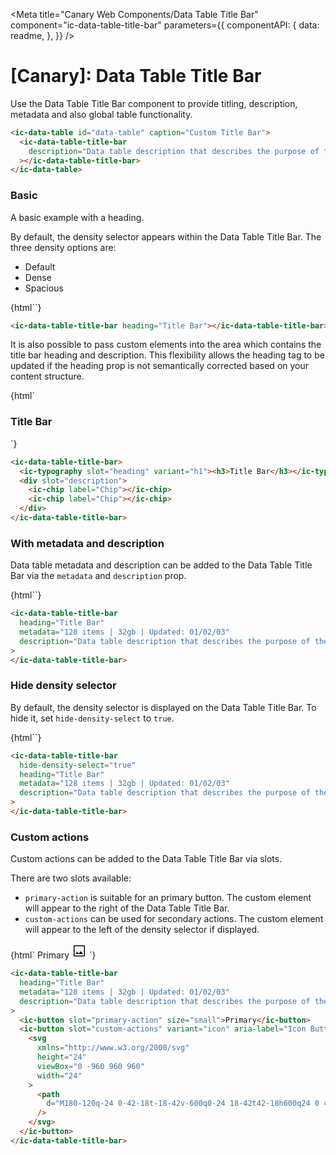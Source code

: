 
<Meta
  title="Canary Web Components/Data Table Title Bar"
  component="ic-data-table-title-bar"
  parameters={{
    componentAPI: {
      data: readme,
    },
  }}
/>

# [Canary]: Data Table Title Bar

Use the Data Table Title Bar component to provide titling, description, metadata and also global table functionality.

```html
<ic-data-table id="data-table" caption="Custom Title Bar">
  <ic-data-table-title-bar
    description="Data table description that describes the purpose of the table."
  ></ic-data-table-title-bar>
</ic-data-table>
```

### Basic

A basic example with a heading.

By default, the density selector appears within the Data Table Title Bar. The three density options are:

- Default
- Dense
- Spacious

<Canvas withSource="none">
  <Story name="Basic" height="220px">
    {html`<ic-data-table-title-bar
      heading="Title Bar"
    ></ic-data-table-title-bar>`}
  </Story>
</Canvas>

```html
<ic-data-table-title-bar heading="Title Bar"></ic-data-table-title-bar>
```

It is also possible to pass custom elements into the area which contains the title bar heading and description. This flexibility allows the heading tag to be updated if the heading prop is not semantically corrected based on your content structure.

<Canvas withSource="none">
  <Story name="Slots" height="220px">
    {html`
      <ic-data-table-title-bar>
        <ic-typography slot="heading" variant="h1"
          ><h3>Title Bar</h3></ic-typography
        >
        <div slot="description">
          <ic-chip label="Chip"></ic-chip>
          <ic-chip label="Chip"></ic-chip>
        </div>
      </ic-data-table-title-bar>
    `}
  </Story>
</Canvas>

```html
<ic-data-table-title-bar>
  <ic-typography slot="heading" variant="h1"><h3>Title Bar</h3></ic-typography>
  <div slot="description">
    <ic-chip label="Chip"></ic-chip>
    <ic-chip label="Chip"></ic-chip>
  </div>
</ic-data-table-title-bar>
```

### With metadata and description

Data table metadata and description can be added to the Data Table Title Bar via the `metadata` and `description` prop.

<Canvas withSource="none">
  <Story name="With metadata and description" height="220px">
    {html`<ic-data-table-title-bar
      heading="Title Bar"
      metadata="128 items | 32gb | Updated: 01/02/03"
      description="Data table description that describes the purpose of the table."
    ></ic-data-table-title-bar>`}
  </Story>
</Canvas>

```html
<ic-data-table-title-bar
  heading="Title Bar"
  metadata="128 items | 32gb | Updated: 01/02/03"
  description="Data table description that describes the purpose of the table."
>
</ic-data-table-title-bar>
```

### Hide density selector

By default, the density selector is displayed on the Data Table Title Bar. To hide it, set `hide-density-select` to `true`.

<Canvas withSource="none">
  <Story name="Hide density selector">
    {html`<ic-data-table-title-bar
      hide-density-select="true"
      heading="Title Bar"
      metadata="128 items | 32gb | Updated: 01/02/03"
      description="Data table description that describes the purpose of the table."
    ></ic-data-table-title-bar>`}
  </Story>
</Canvas>

```html
<ic-data-table-title-bar
  hide-density-select="true"
  heading="Title Bar"
  metadata="128 items | 32gb | Updated: 01/02/03"
  description="Data table description that describes the purpose of the table."
>
</ic-data-table-title-bar>
```

### Custom actions

Custom actions can be added to the Data Table Title Bar via slots.

There are two slots available:

- `primary-action` is suitable for an primary button. The custom element will appear to the right of the Data Table Title Bar.
- `custom-actions` can be used for secondary actions. The custom element will appear to the left of the density selector if displayed.

<Canvas withSource="none">
  <Story name="Custom actions" height="220px">
    {html`<ic-data-table-title-bar
      heading="Title Bar"
      metadata="128 items | 32gb | Updated: 01/02/03"
      description="Data table description that describes the purpose of the table."
    >
      <ic-button slot="primary-action" size="small">Primary</ic-button>
      <ic-button slot="custom-actions" variant="icon" aria-label="Icon Button">
        <svg
          xmlns="http://www.w3.org/2000/svg"
          height="24"
          viewBox="0 -960 960 960"
          width="24"
        >
          <path
            d="M180-120q-24 0-42-18t-18-42v-600q0-24 18-42t42-18h600q24 0 42 18t18 42v600q0 24-18 42t-42 18H180Zm0-60h600v-600H180v600Zm56-97h489L578-473 446-302l-93-127-117 152Zm-56 97v-600 600Z"
          />
        </svg>
      </ic-button>
    </ic-data-table-title-bar>`}
  </Story>
</Canvas>

```html
<ic-data-table-title-bar
  heading="Title Bar"
  metadata="128 items | 32gb | Updated: 01/02/03"
  description="Data table description that describes the purpose of the table."
>
  <ic-button slot="primary-action" size="small">Primary</ic-button>
  <ic-button slot="custom-actions" variant="icon" aria-label="Icon Button">
    <svg
      xmlns="http://www.w3.org/2000/svg"
      height="24"
      viewBox="0 -960 960 960"
      width="24"
    >
      <path
        d="M180-120q-24 0-42-18t-18-42v-600q0-24 18-42t42-18h600q24 0 42 18t18 42v600q0 24-18 42t-42 18H180Zm0-60h600v-600H180v600Zm56-97h489L578-473 446-302l-93-127-117 152Zm-56 97v-600 600Z"
      />
    </svg>
  </ic-button>
</ic-data-table-title-bar>
```
